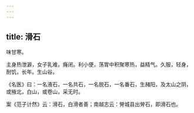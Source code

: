 ```yaml
---
---
---
```

title: 滑石
---



味甘寒。

主身热泄澼，女子乳难，癃闭。利小便，荡胃中积聚寒热，益精气。久服，轻身，耐饥，长年。生山谷。

《名医》曰：一名液石，一名共石，一名脱石，一名番石，生赭阳，及太山之阴，或掖北，白山，或卷山，采无时。

案《范子计然》云：滑石，白滑者善；南越志云：膋城县出膋石，即滑石也。